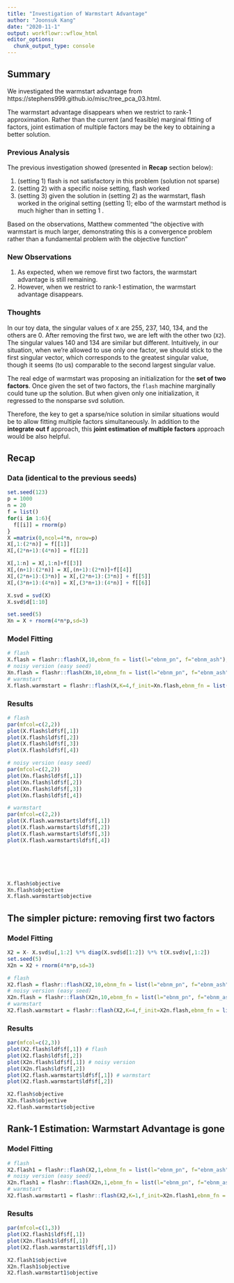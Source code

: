```yaml
---
title: "Investigation of Warmstart Advantage"
author: "Joonsuk Kang"
date: "2020-11-1"
output: workflowr::wflow_html
editor_options:
  chunk_output_type: console
---
```


## Summary

We investigated the warmstart advantage from https://stephens999.github.io/misc/tree_pca_03.html. 

The warmstart advantage disappears when we restrict to rank-1 approximation. Rather than the current (and feasible) marginal fitting of factors, joint estimation of multiple factors may be the key to obtaining a better solution.

### Previous Analysis

The previous investigation showed (presented in **Recap** section below):

1. (setting 1) flash is not satisfactory in this problem (solution not sparse)
2. (setting 2) with a specific noise setting, flash worked
3. (setting 3) given the solution in (setting 2) as the warmstart, flash worked in the original setting (setting 1); elbo of the warmstart method is much higher than in setting 1 .

Based on the observations, Matthew commented "the objective with warmstart is much larger, demonstrating this is a convergence problem rather than a fundamental problem with the objective function"


### New Observations

1. As expected, when we remove first two factors, the warmstart advantage is still remaining.
2. However, when we restrict to rank-1 estimation, the warmstart advantage disappears.

### Thoughts

In our toy data, the singular values of `X` are 255, 237, 140, 134, and the others are 0. After removing the first two, we are left with the other two (`X2`). The singular values 140 and 134 are similar but different. Intuitively, in our situation, when we're allowed to use only one factor, we should stick to the first singular vector, which corresponds to the greatest singular value, though it seems (to us) comparable to the second largest singular value. 

The real edge of warmstart was proposing an initialization for the **set of two factors**. Once given the set of two factors, the `flash` machine marginally could tune up the solution. But when given only one initialization, it regressed to the nonsparse svd solution.

Therefore, the key to get a sparse/nice solution in similar situations would be to allow fitting multiple factors simultaneously. In addition to the **integrate out f** approach, this **joint estimation of multiple factors** approach would be also helpful.




## Recap

### Data (identical to the previous seeds)

```r
set.seed(123)
p = 1000
n = 20
f = list()
for(i in 1:6){
  f[[i]] = rnorm(p)
}
X =matrix(0,ncol=4*n, nrow=p)
X[,1:(2*n)] = f[[1]]
X[,(2*n+1):(4*n)] = f[[2]]

X[,1:n] = X[,1:n]+f[[3]]
X[,(n+1):(2*n)] = X[,(n+1):(2*n)]+f[[4]]
X[,(2*n+1):(3*n)] = X[,(2*n+1):(3*n)] + f[[5]]
X[,(3*n+1):(4*n)] = X[,(3*n+1):(4*n)] + f[[6]]

X.svd = svd(X)
X.svd$d[1:10]

set.seed(5)
Xn = X + rnorm(4*n*p,sd=3)
```

### Model Fitting

```r
# flash
X.flash = flashr::flash(X,10,ebnm_fn = list(l="ebnm_pn", f="ebnm_ash"),var_type = "constant")
# noisy version (easy seed)
Xn.flash = flashr::flash(Xn,10,ebnm_fn = list(l="ebnm_pn", f="ebnm_ash"),var_type = "constant")
# warmstart
X.flash.warmstart = flashr::flash(X,K=4,f_init=Xn.flash,ebnm_fn = list(l="ebnm_pn", f="ebnm_ash"),var_type = "constant",backfit = TRUE,greedy = FALSE)
```


### Results 

```r
# flash
par(mfcol=c(2,2))
plot(X.flash$ldf$f[,1])
plot(X.flash$ldf$f[,2])
plot(X.flash$ldf$f[,3])
plot(X.flash$ldf$f[,4])

# noisy version (easy seed)
par(mfcol=c(2,2))
plot(Xn.flash$ldf$f[,1])
plot(Xn.flash$ldf$f[,2])
plot(Xn.flash$ldf$f[,3])
plot(Xn.flash$ldf$f[,4])

# warmstart
par(mfcol=c(2,2))
plot(X.flash.warmstart$ldf$f[,1])
plot(X.flash.warmstart$ldf$f[,2])
plot(X.flash.warmstart$ldf$f[,3])
plot(X.flash.warmstart$ldf$f[,4])






X.flash$objective
Xn.flash$objective
X.flash.warmstart$objective

```


## The simpler picture: removing first two factors

### Model Fitting

```r
X2 = X- X.svd$u[,1:2] %*% diag(X.svd$d[1:2]) %*% t(X.svd$v[,1:2])
set.seed(5)
X2n = X2 + rnorm(4*n*p,sd=3)

# flash
X2.flash = flashr::flash(X2,10,ebnm_fn = list(l="ebnm_pn", f="ebnm_ash"),var_type = "constant")
# noisy version (easy seed)
X2n.flash = flashr::flash(X2n,10,ebnm_fn = list(l="ebnm_pn", f="ebnm_ash"),var_type = "constant")
# warmstart
X2.flash.warmstart = flashr::flash(X2,K=4,f_init=X2n.flash,ebnm_fn = list(l="ebnm_pn", f="ebnm_ash"),var_type = "constant",backfit = TRUE,greedy = FALSE)
```

### Results

```r
par(mfcol=c(2,3))
plot(X2.flash$ldf$f[,1]) # flash
plot(X2.flash$ldf$f[,2])
plot(X2n.flash$ldf$f[,1]) # noisy version
plot(X2n.flash$ldf$f[,2])
plot(X2.flash.warmstart$ldf$f[,1]) # warmstart
plot(X2.flash.warmstart$ldf$f[,2])

X2.flash$objective
X2n.flash$objective
X2.flash.warmstart$objective
```


## Rank-1 Estimation: Warmstart Advantage is gone

### Model Fitting

```r
# flash
X2.flash1 = flashr::flash(X2,1,ebnm_fn = list(l="ebnm_pn", f="ebnm_ash"),var_type = "constant")
# noisy version (easy seed)
X2n.flash1 = flashr::flash(X2n,1,ebnm_fn = list(l="ebnm_pn", f="ebnm_ash"),var_type = "constant")
# warmstart
X2.flash.warmstart1 = flashr::flash(X2,K=1,f_init=X2n.flash1,ebnm_fn = list(l="ebnm_pn", f="ebnm_ash"),var_type = "constant",backfit = TRUE,greedy = FALSE)
```

### Results

```r
par(mfcol=c(1,3))
plot(X2.flash1$ldf$f[,1])
plot(X2n.flash1$ldf$f[,1])
plot(X2.flash.warmstart1$ldf$f[,1])

X2.flash1$objective
X2n.flash1$objective
X2.flash.warmstart1$objective
```

